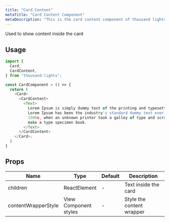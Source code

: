```yaml
---
title: "Card Content"
metaTitle: "Card Content Component"
metaDescription: "This is the card content component of thousand lights"
---
```


Used to show content inside the card

## Usage

```javascript
import {
  Card,
  CardContent,
} from "thousand-lights";

const CardComponent = () => {
  return (
    <Card>
      <CardContent>
        <Text>
          Lorem Ipsum is simply dummy text of the printing and typesetting industry.
          Lorem Ipsum has been the industry's standard dummy text ever since the
          1500s, when an unknown printer took a galley of type and scrambled it to
          make a type specimen book.
        </Text>
      </CardContent>
    </Card>;
  )
}

```

## Props

<table class="table table-bordered">
  <thead>
    <tr>
      <th>Name</th>
      <th>Type</th>
      <th>Default</th>
      <th width="50%">Description</th>
    </tr>
  </thead>
  <tbody>
    <tr>
      <td>children</td>
      <td>ReactElement</td>
      <td> - </td>
      <td>Text inside the card </td>
    </tr>
    <tr>
      <td>contentWrapperStyle</td>
      <td>View Component styles</td>
      <td> - </td>
      <td>Style the content wrapper</td>
    </tr>
  </tbody>
</table>
<br />

<!-- ## Live Editing example

```javascript react-live=true
<button className={"btn btn-default"}>Change my text</button>
``` -->
